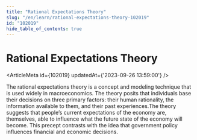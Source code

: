 ```yaml
---
title: "Rational Expectations Theory"
slug: "/en/learn/rational-expectations-theory-102019"
id: "102019"
hide_table_of_contents: true
---
```



# Rational Expectations Theory

<ArticleMeta id={102019} updatedAt={'2023-09-26 13:59:00'} />
<div className='border-solid border-b border-t-0 my-4 border-[var(--ifm-color-gray-300)]' />

The rational expectations theory is a concept and modeling technique that is used widely in macroeconomics. The theory posits that individuals base their decisions on three primary factors: their human rationality, the information available to them, and their past experiences.The theory suggests that people’s current expectations of the economy are, themselves, able to influence what the future state of the economy will become. This precept contrasts with the idea that government policy influences financial and economic decisions.
